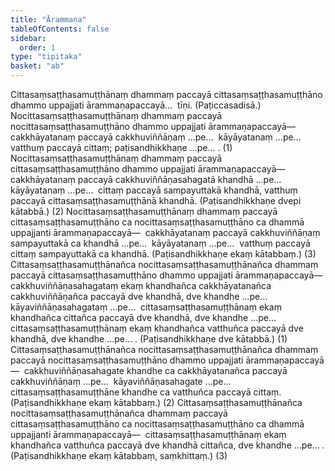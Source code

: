 ```yaml
---
title: "Ārammaṇa"
tableOfContents: false
sidebar:
  order: 1
type: "tipitaka"
basket: "ab"
---
```



<DynamicBreadcrumb />

<Division number="291">

<Paragraph number="3036">
Cittasaṃsaṭṭhasamuṭṭhānaṃ dhammaṃ paccayā cittasaṃsaṭṭhasamuṭṭhāno dhammo uppajjati ārammaṇapaccayā…  tīṇi. (Paṭiccasadisā.)
</Paragraph>

<Paragraph number="3037">
Nocittasaṃsaṭṭhasamuṭṭhānaṃ dhammaṃ paccayā nocittasaṃsaṭṭhasamuṭṭhāno dhammo uppajjati ārammaṇapaccayā—  cakkhāyatanaṃ paccayā cakkhuviññāṇaṃ …pe…  kāyāyatanaṃ …pe…  vatthuṃ paccayā cittaṃ; paṭisandhikkhaṇe …pe… . (1)
</Paragraph>

<Paragraph number="3038">
Nocittasaṃsaṭṭhasamuṭṭhānaṃ dhammaṃ paccayā cittasaṃsaṭṭhasamuṭṭhāno dhammo uppajjati ārammaṇapaccayā—  cakkhāyatanaṃ paccayā cakkhuviññāṇasahagatā khandhā …pe…  kāyāyatanaṃ …pe…  cittaṃ paccayā sampayuttakā khandhā, vatthuṃ paccayā cittasaṃsaṭṭhasamuṭṭhānā khandhā. (Paṭisandhikkhaṇe dvepi kātabbā.) (2)
</Paragraph>

<Paragraph number="3039">
Nocittasaṃsaṭṭhasamuṭṭhānaṃ dhammaṃ paccayā cittasaṃsaṭṭhasamuṭṭhāno ca nocittasaṃsaṭṭhasamuṭṭhāno ca dhammā uppajjanti ārammaṇapaccayā—  cakkhāyatanaṃ paccayā cakkhuviññāṇaṃ sampayuttakā ca khandhā …pe…  kāyāyatanaṃ …pe…  vatthuṃ paccayā cittaṃ sampayuttakā ca khandhā. (Paṭisandhikkhaṇe ekaṃ kātabbaṃ.) (3)
</Paragraph>

</Division>
<Division number="292">

<Paragraph number="3040">
Cittasaṃsaṭṭhasamuṭṭhānañca nocittasaṃsaṭṭhasamuṭṭhānañca dhammaṃ paccayā cittasaṃsaṭṭhasamuṭṭhāno dhammo uppajjati ārammaṇapaccayā—  cakkhuviññāṇasahagataṃ ekaṃ khandhañca cakkhāyatanañca cakkhuviññāṇañca paccayā dve khandhā, dve khandhe …pe…  kāyaviññāṇasahagataṃ …pe…  cittasaṃsaṭṭhasamuṭṭhānaṃ ekaṃ khandhañca cittañca paccayā dve khandhā, dve khandhe …pe…  cittasaṃsaṭṭhasamuṭṭhānaṃ ekaṃ khandhañca vatthuñca paccayā dve khandhā, dve khandhe …pe… . (Paṭisandhikkhaṇe dve kātabbā.) (1)
</Paragraph>

<Paragraph number="3041">
Cittasaṃsaṭṭhasamuṭṭhānañca nocittasaṃsaṭṭhasamuṭṭhānañca dhammaṃ paccayā nocittasaṃsaṭṭhasamuṭṭhāno dhammo uppajjati ārammaṇapaccayā—  cakkhuviññāṇasahagate khandhe ca cakkhāyatanañca paccayā cakkhuviññāṇaṃ …pe…  kāyaviññāṇasahagate …pe…  cittasaṃsaṭṭhasamuṭṭhāne khandhe ca vatthuñca paccayā cittaṃ. (Paṭisandhikkhaṇe ekaṃ kātabbaṃ.) (2)
</Paragraph>

<Paragraph number="3042">
Cittasaṃsaṭṭhasamuṭṭhānañca nocittasaṃsaṭṭhasamuṭṭhānañca dhammaṃ paccayā cittasaṃsaṭṭhasamuṭṭhāno ca nocittasaṃsaṭṭhasamuṭṭhāno ca dhammā uppajjanti ārammaṇapaccayā—  cittasaṃsaṭṭhasamuṭṭhānaṃ ekaṃ khandhañca vatthuñca paccayā dve khandhā cittañca, dve khandhe …pe… . (Paṭisandhikkhaṇe ekaṃ kātabbaṃ, saṃkhittaṃ.) (3)
</Paragraph>
</Division>